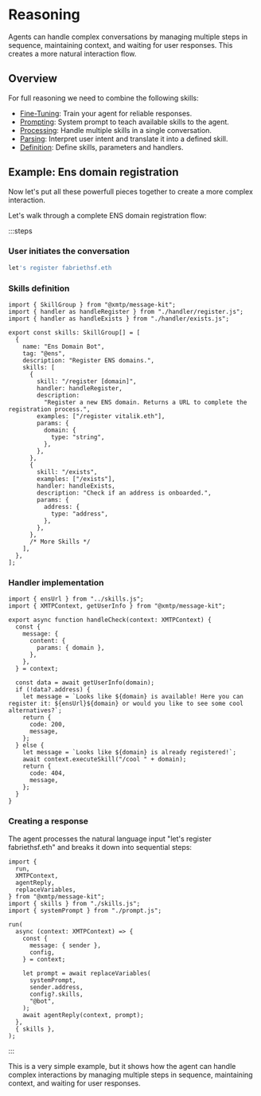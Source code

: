 # Reasoning

Agents can handle complex conversations by managing multiple steps in sequence, maintaining context, and waiting for user responses. This creates a more natural interaction flow.

## Overview

For full reasoning we need to combine the following skills:

- [Fine-Tuning](/skills/fine-tuning): Train your agent for reliable responses.
- [Prompting](/skills/prompting): System prompt to teach available skills to the agent.
- [Processing](/skills/processing): Handle multiple skills in a single conversation.
- [Parsing](/skills/parsing): Interpret user intent and translate it into a defined skill.
- [Definition](/skills/definition): Define skills, parameters and handlers.

## Example: Ens domain registration

Now let's put all these powerfull pieces together to create a more complex interaction.

Let's walk through a complete ENS domain registration flow:

:::steps

### User initiates the conversation

```bash
let's register fabriethsf.eth
```

### Skills definition

```tsx
import { SkillGroup } from "@xmtp/message-kit";
import { handler as handleRegister } from "./handler/register.js";
import { handler as handleExists } from "./handler/exists.js";

export const skills: SkillGroup[] = [
  {
    name: "Ens Domain Bot",
    tag: "@ens",
    description: "Register ENS domains.",
    skills: [
      {
        skill: "/register [domain]",
        handler: handleRegister,
        description:
          "Register a new ENS domain. Returns a URL to complete the registration process.",
        examples: ["/register vitalik.eth"],
        params: {
          domain: {
            type: "string",
          },
        },
      },
      {
        skill: "/exists",
        examples: ["/exists"],
        handler: handleExists,
        description: "Check if an address is onboarded.",
        params: {
          address: {
            type: "address",
          },
        },
      },
      /* More Skills */
    ],
  },
];
```

### Handler implementation

```tsx
import { ensUrl } from "../skills.js";
import { XMTPContext, getUserInfo } from "@xmtp/message-kit";

export async function handleCheck(context: XMTPContext) {
  const {
    message: {
      content: {
        params: { domain },
      },
    },
  } = context;

  const data = await getUserInfo(domain);
  if (!data?.address) {
    let message = `Looks like ${domain} is available! Here you can register it: ${ensUrl}${domain} or would you like to see some cool alternatives?`;
    return {
      code: 200,
      message,
    };
  } else {
    let message = `Looks like ${domain} is already registered!`;
    await context.executeSkill("/cool " + domain);
    return {
      code: 404,
      message,
    };
  }
}
```

### Creating a response

The agent processes the natural language input "let's register fabriethsf.eth" and breaks it down into sequential steps:

```tsx
import {
  run,
  XMTPContext,
  agentReply,
  replaceVariables,
} from "@xmtp/message-kit";
import { skills } from "./skills.js";
import { systemPrompt } from "./prompt.js";

run(
  async (context: XMTPContext) => {
    const {
      message: { sender },
      config,
    } = context;

    let prompt = await replaceVariables(
      systemPrompt,
      sender.address,
      config?.skills,
      "@bot",
    );
    await agentReply(context, prompt);
  },
  { skills },
);
```

:::

This is a very simple example, but it shows how the agent can handle complex interactions by managing multiple steps in sequence, maintaining context, and waiting for user responses.
